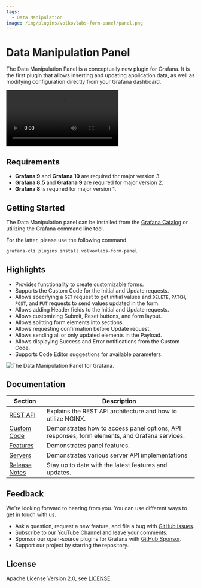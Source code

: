 ```yaml
---
tags:
  - Data Manipulation
image: /img/plugins/volkovlabs-form-panel/panel.png
---
```



# Data Manipulation Panel

The Data Manipulation Panel is a conceptually new plugin for Grafana. It is the first plugin that allows inserting and updating application data, as well as modifying configuration directly from your Grafana dashboard.

<Video
  src="https://www.youtube.com/embed/hVy9NfFiI5U"
  title="Use REST API, Data Source and Queries to manipulate your data."
/>

## Requirements

- **Grafana 9** and **Grafana 10** are required for major version 3.
- **Grafana 8.5** and **Grafana 9** are required for major version 2.
- **Grafana 8** is required for major version 1.

## Getting Started

The Data Manipulation panel can be installed from the [Grafana Catalog](https://grafana.com/grafana/plugins/volkovlabs-form-panel/) or utilizing the Grafana command line tool.

For the latter, please use the following command.

```bash
grafana-cli plugins install volkovlabs-form-panel
```

## Highlights

- Provides functionality to create customizable forms.
- Supports the Custom Code for the Initial and Update requests.
- Allows specifying a `GET` request to get initial values and `DELETE`, `PATCH`, `POST`, and `PUT` requests to send values updated in the form.
- Allows adding Header fields to the Initial and Update requests.
- Allows customizing Submit, Reset buttons, and form layout.
- Allows splitting form elements into sections.
- Allows requesting confirmation before Update request.
- Allows sending all or only updated elements in the Payload.
- Allows displaying Success and Error notifications from the Custom Code.
- Supports Code Editor suggestions for available parameters.

<Image
  title="The Data Manipulation Panel for Grafana."
  src="/img/plugins/volkovlabs-form-panel/panel.png"
/>

## Documentation

| Section                  | Description                                                                                   |
| ------------------------ | --------------------------------------------------------------------------------------------- |
| [REST API](architecture) | Explains the REST API architecture and how to utilize NGINX.                                  |
| [Custom Code](code)      | Demonstrates how to access panel options, API responses, form elements, and Grafana services. |
| [Features](features)     | Demonstrates panel features.                                                                  |
| [Servers](servers)       | Demonstrates various server API implementations                                               |
| [Release Notes](release) | Stay up to date with the latest features and updates.                                         |

## Feedback

We're looking forward to hearing from you. You can use different ways to get in touch with us.

- Ask a question, request a new feature, and file a bug with [GitHub issues](https://github.com/volkovlabs/volkovlabs-form-panel/issues/new/choose).
- Subscribe to our [YouTube Channel](https://www.youtube.com/@volkovlabs) and leave your comments.
- Sponsor our open-source plugins for Grafana with [GitHub Sponsor](https://github.com/sponsors/VolkovLabs).
- Support our project by starring the repository.

## License

Apache License Version 2.0, see [LICENSE](https://github.com/volkovlabs/volkovlabs-form-panel/blob/main/LICENSE).
